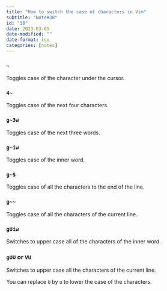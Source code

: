 ```yaml
---
title: "How to switch the case of characters in Vim"
subtitle: "Note#38"
id: "38"
date: 2023-03-05
date-modified: ""
date-format: iso
categories: [notes]
---
```

### `~`

Toggles case of the character under the cursor. 

### `4~`

Toggles case of the next four characters.

### `g~3w`

Toggles case of the next three words.

### `g~iw`

Toggles case of the inner word.

### `g~$`

Toggles case of all the characters to the end of the line.

### `g~~`

Toggles case of all the characters of the current line.

### `gUiw`

Switches to upper case all of the characters of the inner word.

### `gUU` or `VU`

Switches to upper case all the characters of the current line.

You can replace `U` by `u` to lower the case of the characters.
